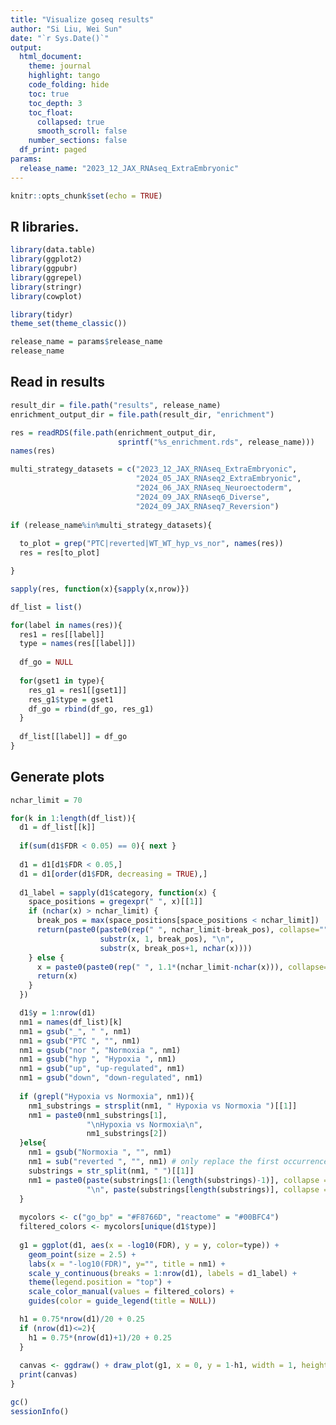```yaml
---
title: "Visualize goseq results"
author: "Si Liu, Wei Sun"
date: "`r Sys.Date()`"
output: 
  html_document:
    theme: journal
    highlight: tango
    code_folding: hide
    toc: true
    toc_depth: 3
    toc_float:
      collapsed: true
      smooth_scroll: false
    number_sections: false
  df_print: paged
params:
  release_name: "2023_12_JAX_RNAseq_ExtraEmbryonic"
---
```


```r
knitr::opts_chunk$set(echo = TRUE)
```

## R libraries.

```r
library(data.table)
library(ggplot2)
library(ggpubr)
library(ggrepel)
library(stringr)
library(cowplot)

library(tidyr)
theme_set(theme_classic())

release_name = params$release_name
release_name

```

## Read in results

```r

result_dir = file.path("results", release_name)
enrichment_output_dir = file.path(result_dir, "enrichment")

res = readRDS(file.path(enrichment_output_dir, 
                        sprintf("%s_enrichment.rds", release_name)))
names(res)

multi_strategy_datasets = c("2023_12_JAX_RNAseq_ExtraEmbryonic",
                            "2024_05_JAX_RNAseq2_ExtraEmbryonic", 
                            "2024_06_JAX_RNAseq_Neuroectoderm", 
                            "2024_09_JAX_RNAseq6_Diverse", 
                            "2024_09_JAX_RNAseq7_Reversion")
  
if (release_name%in%multi_strategy_datasets){
  
  to_plot = grep("PTC|reverted|WT_WT_hyp_vs_nor", names(res))
  res = res[to_plot]

}

sapply(res, function(x){sapply(x,nrow)})

df_list = list()

for(label in names(res)){
  res1 = res[[label]]
  type = names(res[[label]])
  
  df_go = NULL
  
  for(gset1 in type){
    res_g1 = res1[[gset1]]
    res_g1$type = gset1
    df_go = rbind(df_go, res_g1)
  }
  
  df_list[[label]] = df_go
}

```

## Generate plots

```r
nchar_limit = 70

for(k in 1:length(df_list)){
  d1 = df_list[[k]]
  
  if(sum(d1$FDR < 0.05) == 0){ next }
  
  d1 = d1[d1$FDR < 0.05,]
  d1 = d1[order(d1$FDR, decreasing = TRUE),]
  
  d1_label = sapply(d1$category, function(x) {
    space_positions = gregexpr(" ", x)[[1]]
    if (nchar(x) > nchar_limit) {
      break_pos = max(space_positions[space_positions < nchar_limit])
      return(paste0(paste0(rep(" ", nchar_limit-break_pos), collapse=""), 
                    substr(x, 1, break_pos), "\n", 
                    substr(x, break_pos+1, nchar(x))))
    } else {
      x = paste0(paste0(rep(" ", 1.1*(nchar_limit-nchar(x))), collapse=""), x)
      return(x)
    }
  })

  d1$y = 1:nrow(d1)
  nm1 = names(df_list)[k]
  nm1 = gsub("_", " ", nm1)
  nm1 = gsub("PTC ", "", nm1)
  nm1 = gsub("nor ", "Normoxia ", nm1)
  nm1 = gsub("hyp ", "Hypoxia ", nm1)
  nm1 = gsub("up", "up-regulated", nm1)
  nm1 = gsub("down", "down-regulated", nm1)
  
  if (grepl("Hypoxia vs Normoxia", nm1)){
    nm1_substrings = strsplit(nm1, " Hypoxia vs Normoxia ")[[1]]
    nm1 = paste0(nm1_substrings[1], 
                 "\nHypoxia vs Normoxia\n", 
                 nm1_substrings[2])
  }else{
    nm1 = gsub("Normoxia ", "", nm1)
    nm1 = sub("reverted ", "", nm1) # only replace the first occurrence of "reverted "
    substrings = str_split(nm1, " ")[[1]]
    nm1 = paste0(paste(substrings[1:(length(substrings)-1)], collapse = " "), 
                 "\n", paste(substrings[length(substrings)], collapse = " "))
  }
  
  mycolors <- c("go_bp" = "#F8766D", "reactome" = "#00BFC4")
  filtered_colors <- mycolors[unique(d1$type)]
  
  g1 = ggplot(d1, aes(x = -log10(FDR), y = y, color=type)) +
    geom_point(size = 2.5) + 
    labs(x = "-log10(FDR)", y="", title = nm1) + 
    scale_y_continuous(breaks = 1:nrow(d1), labels = d1_label) + 
    theme(legend.position = "top") + 
    scale_color_manual(values = filtered_colors) + 
    guides(color = guide_legend(title = NULL))

  h1 = 0.75*nrow(d1)/20 + 0.25
  if (nrow(d1)<=2){
    h1 = 0.75*(nrow(d1)+1)/20 + 0.25
  }
  
  canvas <- ggdraw() + draw_plot(g1, x = 0, y = 1-h1, width = 1, height = h1)    
  print(canvas)
}
```



```r
gc()
sessionInfo()
```

